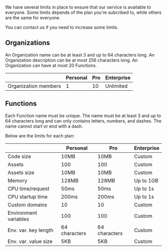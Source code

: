 We have several limits in place to ensure that our service is available to everyone. Some limits depends of the plan you're subcribed to, while others are the same for everyone.

You can contact us if you need to increase some limits.

## Organizations

An Organization name can be at least 3 and up to 64 characters long. An Organization description can be at most 256 characters long. An Organization can have at most 20 Functions.

|                      | Personal | Pro | Enterprise |
| -------------------- | -------- | --- | ---------- |
| Organization members | 1        | 10  | Unlimited  |

## Functions

Each Function name must be unique. The name must be at least 3 and up to 64 characters long and can only contains letters, numbers, and dashes. The name cannot start or end with a dash.

Below are the limits for each plan:

|                       | Personal      | Pro           | Enterprise |
| --------------------- | ------------- | ------------- | ---------- |
| Code size             | 10MB          | 10MB          | Custom     |
| Assets                | 100           | 100           | Custom     |
| Assets size           | 10MB          | 10MB          | Custom     |
| Memory                | 128MB         | 128MB         | Up to 1GB  |
| CPU time/request      | 50ms          | 50ms          | Up to 1s   |
| CPU startup time      | 200ms         | 200ms         | Up to 1s   |
| Custom domains        | 10            | 10            | Custom     |
| Environment variables | 100           | 100           | Custom     |
| Env. var. key length  | 64 characters | 64 characters | Custom     |
| Env. var. value size  | 5KB           | 5KB           | Custom     |
